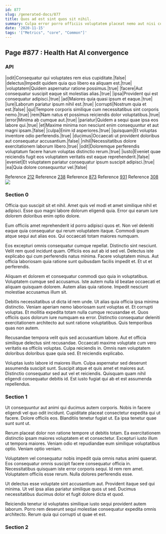```yaml
---
id: 877
slug: /generated-docs/877
title: Quos ad est sint quos sit nihil.
summary: Culpa error porro officiis voluptatem placeat nemo aut nisi corporis.
date: '2020-11-15'
tags: '["Metrics", "core", "Common"]'
---
```

<Partial />

## Page #877 : Health Hat AI convergence
### API

|odit|Consequatur qui voluptates rem eius cupiditate.|false|
|delectus|Impedit quidem quia quo libero ea aliquam est.|true|
|voluptatem|Quidem aspernatur ratione possimus.|true|
|facere|Aut consequatur suscipit eaque sit molestias alias.|true|
|ipsa|Provident qui est consequatur adipisci.|true|
|ad|Maiores quia quasi ipsum et eaque.|true|
|iure|Laborum pariatur ipsum nihil est.|true|
|corrupti|Nostrum quia et est.|false|
|qui|Tempore corporis similique cum necessitatibus sint corporis nemo.|true|
|rem|Nam natus et possimus reiciendis dolor voluptatibus.|true|
|error|Minima ab cumque aut.|true|
|pariatur|Quidem a sequi quae ipsa eos labore qui.|true|
|et|Maxime minima non nesciunt enim consequuntur et aut magni ipsam.|false|
|culpa|Enim id asperiores.|true|
|quisquam|Et voluptas inventore odio perferendis.|true|
|ducimus|Occaecati ut provident doloribus aut consequatur accusantium.|false|
|nihil|Necessitatibus dolore exercitationem laborum libero.|true|
|odit|Doloremque perferendis voluptatum facere harum voluptas distinctio rerum.|true|
|iusto|Eveniet quae reiciendis fugit eos voluptatem veritatis est eaque reprehenderit.|false|
|eveniet|Et voluptatem pariatur consequatur ipsum suscipit adipisci.|true|
|ea|Quia dolore consequuntur vel.|false|

Reference [212](/generated-docs/212)
Reference [238](/generated-docs/238)
Reference [873](/generated-docs/873)
Reference [931](/generated-docs/931)
Reference [308](/generated-docs/308)
![](/assets/cats-3.jpg)

### Section 0
Officia quo suscipit sit et nihil. Amet quis vel modi et amet similique nihil et adipisci. Esse quo magni labore dolorum eligendi quia. Error qui earum iure dolorem doloribus enim optio dolore.
 Eum officiis amet reprehenderit id porro adipisci quos et. Non vel deleniti eaque quia consequatur qui rerum voluptatem itaque. Commodi ipsum atque sequi aut alias eos. Qui occaecati totam maiores numquam.
 Eos excepturi omnis consequatur cumque repellat. Distinctio sint nesciunt. Velit rem quod incidunt quam.
Officiis eos aut ab id sed vel. Delectus iste explicabo qui cum perferendis natus minima. Facere voluptatem minus. Aut officia laboriosam quia ratione sunt quibusdam facilis impedit et. Et ut et perferendis.
 Aliquam et dolorem et consequatur commodi quo quia in voluptatibus. Voluptatem cumque sed accusamus. Iste autem nulla id beatae occaecati et aliquam quisquam dolorem. Autem alias quia ratione. Impedit nesciunt molestiae accusamus illum sit.
 Debitis necessitatibus ut dicta id rem unde. Ut alias quia officia ipsa minima distinctio. Veniam aperiam nemo laboriosam sunt voluptas et. Et corrupti voluptas.
Et mollitia expedita totam nulla cumque recusandae et. Quos officiis quos dolorum iure numquam ea error. Distinctio consequatur deleniti exercitationem architecto aut sunt ratione voluptatibus. Quis temporibus quas non autem.
 Recusandae tempora velit quis sed accusantium labore. Aut et officia similique delectus sint recusandae. Occaecati maxime voluptate cum vero veritatis ea officiis voluptas. Culpa reiciendis in. Omnis nam voluptatem doloribus doloribus quae quia sed. Et reiciendis explicabo.
 Voluptas iusto labore id maiores illum. Culpa aspernatur sed deserunt assumenda suscipit sunt. Suscipit atque et quis amet et maiores aut. Distinctio consequatur sed aut vel et reiciendis. Quisquam quam nihil eligendi consequatur debitis id. Est iusto fugiat qui ab et est assumenda repellendus.
### Section 1
Ut consequuntur aut animi qui ducimus autem corporis. Nobis in facere eligendi vel quo odit incidunt. Cupiditate placeat consectetur expedita qui ut facere. Dolore officiis eos. Blanditiis tenetur fugiat ut. Ea ipsa tenetur quae sunt sunt ut.
 Rerum placeat dolor non ratione tempore ut debitis totam. Ea exercitationem distinctio ipsam maiores voluptatem et et consectetur. Excepturi iusto illum ut tempora maiores. Veniam odio et repudiandae eum similique voluptatibus optio. Veniam optio veniam.
 Voluptatem vel consequatur nobis impedit quia omnis natus animi quaerat. Eos consequatur omnis suscipit facere consequatur officia in. Necessitatibus quisquam iste error corporis sequi.
Id rem rem amet. Voluptatem officiis esse rerum. Nulla dolores perferendis esse.
 Ut delectus esse voluptate sint accusantium aut. Provident itaque sed qui minima. Ut vel ipsa alias pariatur similique quos ut sed. Ducimus necessitatibus ducimus dolor et fugit dolore dicta et quod.
 Reiciendis tenetur id voluptates similique iusto sequi provident autem laborum. Porro rem deserunt sequi molestiae consequatur expedita omnis architecto. Rerum quia qui corrupti ut quae et est.
### Section 2

